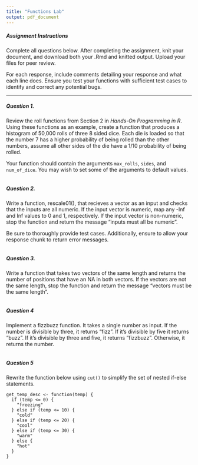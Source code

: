```yaml
---
title: "Functions Lab"
output: pdf_document
---
```


##### Assignment Instructions

Complete all questions below. After completing the assignment, knit your document, and download both your .Rmd and knitted output. Upload your files for peer review. 

For each response, include comments detailing your response and what each line does. Ensure you test your functions with sufficient test cases to identify and correct any potential bugs.

---

##### Question 1. 

Review the roll functions from Section 2 in *Hands-On Programming in R*. Using these functions as an example, create a function that produces a histogram of 50,000 rolls of three 8 sided dice. Each die is loaded so that the number 7 has a higher probability of being rolled than the other numbers, assume all other sides of the die have a 1/10 probability of being rolled. 

Your function should contain the arguments `max_rolls`, `sides`, and `num_of_dice`. You may wish to set some of the arguments to default values. 

```r


```


##### Question 2. 

Write a function, rescale01(), that recieves a vector as an input and checks that the inputs are all numeric. If the input vector is numeric, map any -Inf and Inf values to 0 and 1, respectively. If the input vector is non-numeric, stop the function and return the message "inputs must all be numeric".

Be sure to thoroughly provide test cases. Additionally, ensure to allow your response chunk to return error messages.

```r

```


##### Question 3.

Write a function that takes two vectors of the same length and returns the number of positions that have an NA in both vectors. If the vectors are not the same length, stop the function and return the message "vectors must be the same length".

```r

```


##### Question 4 

Implement a fizzbuzz function. It takes a single number as input. If the number is divisible by three, it returns “fizz”. If it’s divisible by five it returns “buzz”. If it’s divisible by three and five, it returns “fizzbuzz”. Otherwise, it returns the number. 

```r

```


##### Question 5 

Rewrite the function below using `cut()` to simplify the set of nested if-else statements. 

```
get_temp_desc <- function(temp) {
  if (temp <= 0) {
    "freezing"
  } else if (temp <= 10) {
    "cold"
  } else if (temp <= 20) {
    "cool"
  } else if (temp <= 30) {
    "warm"
  } else {
    "hot"
  } 
}

```

```r

```

